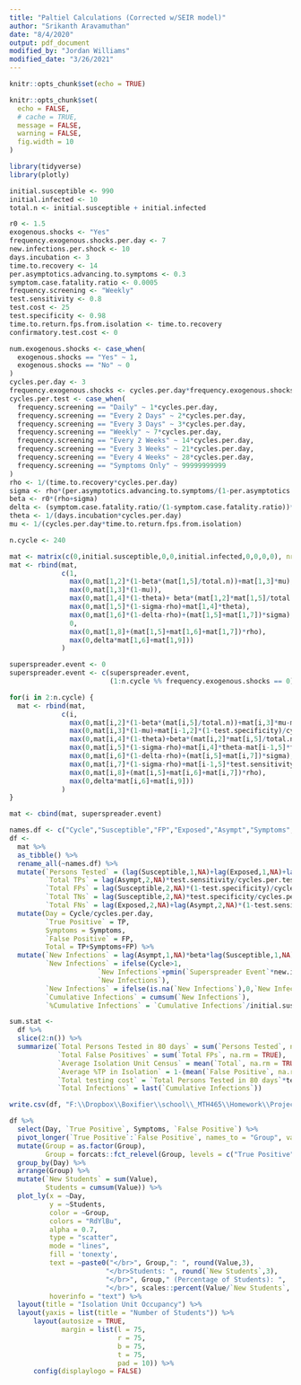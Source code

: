 ```yaml
---
title: "Paltiel Calculations (Corrected w/SEIR model)"
author: "Srikanth Aravamuthan"
date: "8/4/2020"
output: pdf_document
modified_by: "Jordan Williams"
modified_date: "3/26/2021"
---
```


```r
knitr::opts_chunk$set(echo = TRUE)

knitr::opts_chunk$set(
  echo = FALSE,
  # cache = TRUE, 
  message = FALSE,
  warning = FALSE, 
  fig.width = 10
)

library(tidyverse)
library(plotly)

```

```r
initial.susceptible <- 990
initial.infected <- 10
total.n <- initial.susceptible + initial.infected

r0 <- 1.5
exogenous.shocks <- "Yes"
frequency.exogenous.shocks.per.day <- 7
new.infections.per.shock <- 10
days.incubation <- 3
time.to.recovery <- 14
per.asymptotics.advancing.to.symptoms <- 0.3
symptom.case.fatality.ratio <- 0.0005
frequency.screening <- "Weekly"
test.sensitivity <- 0.8
test.cost <- 25
test.specificity <- 0.98
time.to.return.fps.from.isolation <- time.to.recovery
confirmatory.test.cost <- 0

```

```r
num.exogenous.shocks <- case_when(
  exogenous.shocks == "Yes" ~ 1,
  exogenous.shocks == "No" ~ 0
)
cycles.per.day <- 3
frequency.exogenous.shocks <- cycles.per.day*frequency.exogenous.shocks.per.day
cycles.per.test <- case_when(
  frequency.screening == "Daily" ~ 1*cycles.per.day,
  frequency.screening == "Every 2 Days" ~ 2*cycles.per.day,
  frequency.screening == "Every 3 Days" ~ 3*cycles.per.day,
  frequency.screening == "Weekly" ~ 7*cycles.per.day,
  frequency.screening == "Every 2 Weeks" ~ 14*cycles.per.day,
  frequency.screening == "Every 3 Weeks" ~ 21*cycles.per.day,
  frequency.screening == "Every 4 Weeks" ~ 28*cycles.per.day,
  frequency.screening == "Symptoms Only" ~ 99999999999
)
rho <- 1/(time.to.recovery*cycles.per.day)
sigma <- rho*(per.asymptotics.advancing.to.symptoms/(1-per.asymptotics.advancing.to.symptoms))
beta <- r0*(rho+sigma)
delta <- (symptom.case.fatality.ratio/(1-symptom.case.fatality.ratio))*rho
theta <- 1/(days.incubation*cycles.per.day)
mu <- 1/(cycles.per.day*time.to.return.fps.from.isolation)

```

```r
n.cycle <- 240

mat <- matrix(c(0,initial.susceptible,0,0,initial.infected,0,0,0,0), nrow = 1)
mat <- rbind(mat,
             c(1,
               max(0,mat[1,2]*(1-beta*(mat[1,5]/total.n))+mat[1,3]*mu),
               max(0,mat[1,3]*(1-mu)),
               max(0,mat[1,4]*(1-theta)+ beta*(mat[1,2]*mat[1,5]/total.n)),
               max(0,mat[1,5]*(1-sigma-rho)+mat[1,4]*theta),
               max(0,mat[1,6]*(1-delta-rho)+(mat[1,5]+mat[1,7])*sigma),
               0,
               max(0,mat[1,8]+(mat[1,5]+mat[1,6]+mat[1,7])*rho),
               max(0,delta*mat[1,6]+mat[1,9]))
             )

superspreader.event <- 0
superspreader.event <- c(superspreader.event, 
                         (1:n.cycle %% frequency.exogenous.shocks == 0)*num.exogenous.shocks)

for(i in 2:n.cycle) {
  mat <- rbind(mat,
             c(i,
               max(0,mat[i,2]*(1-beta*(mat[i,5]/total.n))+mat[i,3]*mu-mat[i-1,2]*(1-test.specificity)/cycles.per.test-superspreader.event[i+1]*new.infections.per.shock),
               max(0,mat[i,3]*(1-mu)+mat[i-1,2]*(1-test.specificity)/cycles.per.test),
               max(0,mat[i,4]*(1-theta)+beta*(mat[i,2]*mat[i,5]/total.n)+superspreader.event[i+1]*new.infections.per.shock),
               max(0,mat[i,5]*(1-sigma-rho)+mat[i,4]*theta-mat[i-1,5]*test.sensitivity/cycles.per.test),
               max(0,mat[i,6]*(1-delta-rho)+(mat[i,5]+mat[i,7])*sigma),
               max(0,mat[i,7]*(1-sigma-rho)+mat[i-1,5]*test.sensitivity/cycles.per.test),
               max(0,mat[i,8]+(mat[i,5]+mat[i,6]+mat[i,7])*rho),
               max(0,delta*mat[i,6]+mat[i,9]))
             )
}

mat <- cbind(mat, superspreader.event)

```

```r
names.df <- c("Cycle","Susceptible","FP","Exposed","Asympt","Symptoms","TP","Recovered","Dead","Superspreader Event")
df <- 
  mat %>% 
  as_tibble() %>% 
  rename_all(~names.df) %>% 
  mutate(`Persons Tested` = (lag(Susceptible,1,NA)+lag(Exposed,1,NA)+lag(Asympt,1,NA))/cycles.per.test,
         `Total TPs` = lag(Asympt,2,NA)*test.sensitivity/cycles.per.test,
         `Total FPs` = lag(Susceptible,2,NA)*(1-test.specificity)/cycles.per.test,
         `Total TNs` = lag(Susceptible,2,NA)*test.specificity/cycles.per.test,
         `Total FNs` = lag(Exposed,2,NA)+lag(Asympt,2,NA)*(1-test.sensitivity)/cycles.per.test) %>% 
  mutate(Day = Cycle/cycles.per.day,
         `True Positive` = TP,
         Symptoms = Symptoms,
         `False Positive` = FP,
         Total = TP+Symptoms+FP) %>% 
  mutate(`New Infections` = lag(Asympt,1,NA)*beta*lag(Susceptible,1,NA)/(total.n),
         `New Infections` = ifelse(Cycle>1,
                      `New Infections`+pmin(`Superspreader Event`*new.infections.per.shock,lag(Susceptible,1,NA)),
                      `New Infections`),
         `New Infections` = ifelse(is.na(`New Infections`),0,`New Infections`),
         `Cumulative Infections` = cumsum(`New Infections`),
         `%Cumulative Infections` = `Cumulative Infections`/initial.susceptible)

```

```r
sum.stat <- 
  df %>% 
  slice(2:n()) %>% 
  summarize(`Total Persons Tested in 80 days` = sum(`Persons Tested`, na.rm = TRUE),
            `Total False Positives` = sum(`Total FPs`, na.rm = TRUE),
            `Average Isolation Unit Census` = mean(`Total`, na.rm = TRUE),
            `Average %TP in Isolation` = 1-(mean(`False Positive`, na.rm = TRUE)/mean(`Total`, na.rm = TRUE)),
            `Total testing cost` = `Total Persons Tested in 80 days`*test.cost,
            `Total Infections` = last(`Cumulative Infections`))

```

```r
write.csv(df, "F:\\Dropbox\\Boxifier\\school\\_MTH465\\Homework\\Project\\Post\\references\\paltiel\\corrected_data.csv", row.names=FALSE)
```

```r
df %>% 
  select(Day, `True Positive`, Symptoms, `False Positive`) %>% 
  pivot_longer(`True Positive`:`False Positive`, names_to = "Group", values_to = "Value") %>% 
  mutate(Group = as.factor(Group),
         Group = forcats::fct_relevel(Group, levels = c("True Positive", "Symptoms", "False Positive"))) %>% 
  group_by(Day) %>% 
  arrange(Group) %>% 
  mutate(`New Students` = sum(Value),
         Students = cumsum(Value)) %>% 
  plot_ly(x = ~Day, 
          y = ~Students, 
          color = ~Group, 
          colors = "RdYlBu",
          alpha = 0.7,
          type = "scatter",
          mode = "lines",
          fill = 'tonexty',
          text = ~paste0("</br>", Group,": ", round(Value,3),
                        "</br>Students: ", round(`New Students`,3),
                        "</br>", Group," (Percentage of Students): ", 
                        "</br>", scales::percent(Value/`New Students`, accuracy = 0.1)), 
          hoverinfo = "text") %>% 
  layout(title = "Isolation Unit Occupancy") %>% 
  layout(yaxis = list(title = "Number of Students")) %>% 
      layout(autosize = TRUE, 
             margin = list(l = 75,
                           r = 75,
                           b = 75,
                           t = 75,
                           pad = 10)) %>%
      config(displaylogo = FALSE)
  
```

